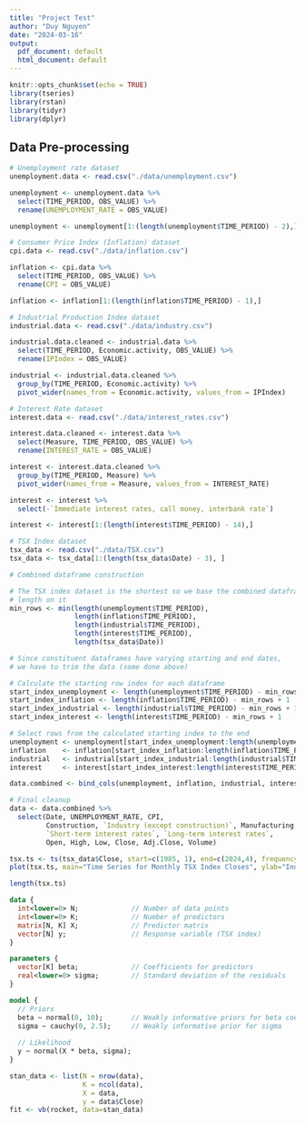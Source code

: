 ```yaml
---
title: "Project Test"
author: "Duy Nguyen"
date: "2024-03-16"
output:
  pdf_document: default
  html_document: default
---
```


```r
knitr::opts_chunk$set(echo = TRUE)
library(tseries)
library(rstan)
library(tidyr)
library(dplyr)
```

## Data Pre-processing

```r
# Unemployment rate dataset
unemployment.data <- read.csv("./data/unemployment.csv")

unemployment <- unemployment.data %>%
  select(TIME_PERIOD, OBS_VALUE) %>%
  rename(UNEMPLOYMENT_RATE = OBS_VALUE)

unemployment <- unemployment[1:(length(unemployment$TIME_PERIOD) - 2),]

# Consumer Price Index (Inflation) dataset
cpi.data <- read.csv("./data/inflation.csv")

inflation <- cpi.data %>%
  select(TIME_PERIOD, OBS_VALUE) %>%
  rename(CPI = OBS_VALUE)

inflation <- inflation[1:(length(inflation$TIME_PERIOD) - 1),]

# Industrial Production Index dataset
industrial.data <- read.csv("./data/industry.csv")

industrial.data.cleaned <- industrial.data %>% 
  select(TIME_PERIOD, Economic.activity, OBS_VALUE) %>%
  rename(IPIndex = OBS_VALUE)

industrial <- industrial.data.cleaned %>%
  group_by(TIME_PERIOD, Economic.activity) %>%
  pivot_wider(names_from = Economic.activity, values_from = IPIndex) 

# Interest Rate dataset
interest.data <- read.csv("./data/interest_rates.csv")

interest.data.cleaned <- interest.data %>%
  select(Measure, TIME_PERIOD, OBS_VALUE) %>%
  rename(INTEREST_RATE = OBS_VALUE)

interest <- interest.data.cleaned %>%
  group_by(TIME_PERIOD, Measure) %>%
  pivot_wider(names_from = Measure, values_from = INTEREST_RATE)

interest <- interest %>%
  select(-`Immediate interest rates, call money, interbank rate`)

interest <- interest[1:(length(interest$TIME_PERIOD) - 14),]

# TSX Index dataset 
tsx_data <- read.csv("./data/TSX.csv")
tsx_data <- tsx_data[1:(length(tsx_data$Date) - 3), ]

# Combined dataframe construction

# The TSX index dataset is the shortest so we base the combined dataframe's 
# length on it
min_rows <- min(length(unemployment$TIME_PERIOD), 
                length(inflation$TIME_PERIOD), 
                length(industrial$TIME_PERIOD), 
                length(interest$TIME_PERIOD), 
                length(tsx_data$Date))

# Since constituent dataframes have varying starting and end dates,
# we have to trim the data (some done above)

# Calculate the starting row index for each dataframe
start_index_unemployment <- length(unemployment$TIME_PERIOD) - min_rows + 1
start_index_inflation <- length(inflation$TIME_PERIOD) - min_rows + 1
start_index_industrial <- length(industrial$TIME_PERIOD) - min_rows + 1
start_index_interest <- length(interest$TIME_PERIOD) - min_rows + 1

# Select rows from the calculated starting index to the end
unemployment <- unemployment[start_index_unemployment:length(unemployment$TIME_PERIOD), ]
inflation    <- inflation[start_index_inflation:length(inflation$TIME_PERIOD), ]
industrial   <- industrial[start_index_industrial:length(industrial$TIME_PERIOD), ]
interest     <- interest[start_index_interest:length(interest$TIME_PERIOD), ]

data.combined <- bind_cols(unemployment, inflation, industrial, interest, tsx_data)

# Final cleanup
data <- data.combined %>% 
  select(Date, UNEMPLOYMENT_RATE, CPI, 
         Construction, `Industry (except construction)`, Manufacturing, 
         `Short-term interest rates`, `Long-term interest rates`,
         Open, High, Low, Close, Adj.Close, Volume)

```

```r
tsx.ts <- ts(tsx_data$Close, start=c(1985, 1), end=c(2024,4), frequency=12)
plot(tsx.ts, main="Time Series for Monthly TSX Index Closes", ylab="Index Value")

length(tsx.ts)

```

```stan
data {
  int<lower=0> N;             // Number of data points
  int<lower=0> K;             // Number of predictors
  matrix[N, K] X;             // Predictor matrix
  vector[N] y;                // Response variable (TSX index)
}

parameters {
  vector[K] beta;             // Coefficients for predictors
  real<lower=0> sigma;        // Standard deviation of the residuals
}

model {
  // Priors
  beta ~ normal(0, 10);       // Weakly informative priors for beta coefficients
  sigma ~ cauchy(0, 2.5);     // Weakly informative prior for sigma
  
  // Likelihood
  y ~ normal(X * beta, sigma);
}
```

```r
stan_data <- list(N = nrow(data),
                  K = ncol(data), 
                  X = data,
                  y = data$Close)
fit <- vb(rocket, data=stan_data)
```
